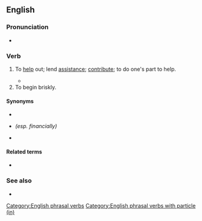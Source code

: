 {{also|pitchin'}}
==English==

===Pronunciation===
* {{audio|en|En-au-pitch in.ogg|Audio (AU)}}

===Verb===
{{en-verb|*}}

# {{lb|en|transitive|intransitive|idiomatic}} To [[help]] out; lend [[assistance]]; [[contribute]]; to do one's part to help.
#: {{ux|en|If we all '''pitch in''', we can raise enough money for the renovation of the church.}}
#* {{quote-journal|en|year=2008|month=October|author=Davy Rothbart|title=How I caught up with dad|journal={{w|Men's Health}}|volume=23|issue=8|issn=1054-4836|page={{gbooks|VMgDAAAAMBAJ|112|pitched|in}}|passage=He spent 20 minutes one afternoon describing the club he'd formed with other teenagers in his Brooklyn neighborhood. They'd each '''pitched in''' a buck a month to rent the basement of a mallet factory, which they used as a clubhouse.}}
# To begin briskly. <!--Chambers 1908-->

====Synonyms====
* {{l|en|chip in}}
* {{l|en|kick in}} ''(esp. financially)''
* {{l|en|muck in}}

====Related terms====
* {{l|en|pitch into}}

===See also===
* {{l|en|do one's bit}}

[[Category:English phrasal verbs]]
[[Category:English phrasal verbs with particle (in)]]
